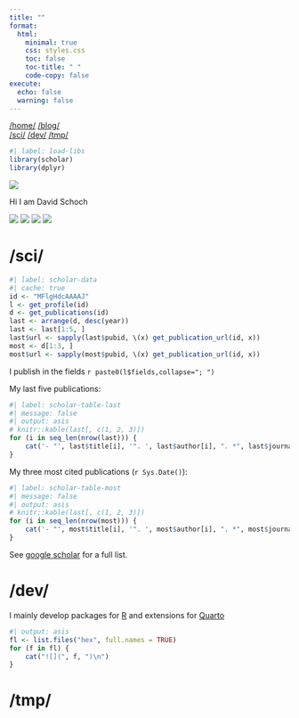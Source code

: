 ```yaml
---
title: ""
format:
  html:
    minimal: true
    css: styles.css
    toc: false
    toc-title: " "
    code-copy: false
execute: 
  echo: false
  warning: false
---
```


```{=html}
<nav class="nav">
  <div class="nav-left">
    <a href="/">/home/</a>
    <a href="https://blog.schochastics.net">/blog/</a>
  </div>
  <div class="nav-center">
    <a class="brand">
      <img src="img/logo.svg" alt="">
    </a>
  </div>
  <div class="nav-right">
      <a href="#sci">/sci/</a>
      <a href="#dev">/dev/</a>
      <a href="#dat">/tmp/</a>
  </div>
</nav>

```

```r
#| label: load-libs
library(scholar)
library(dplyr)
```

:::{.me}
![](avatar.jpg){.avatar}

Hi I am David Schoch

[![](img/github.svg){.social}](https://github.com/schochastics)
[![](img/mastodon.svg){.social}](https://fosstodon.org/@schochastics)
[![](img/twitter.svg){.social}](https://x.com/schochastics)
[![](img/scholar.svg){.social}](https://scholar.google.de/citations?user=MFlgHdcAAAAJ)
:::

# /sci/

```r
#| label: scholar-data
#| cache: true
id <- "MFlgHdcAAAAJ"
l <- get_profile(id)
d <- get_publications(id)
last <- arrange(d, desc(year))
last <- last[1:5, ]
last$url <- sapply(last$pubid, \(x) get_publication_url(id, x))
most <- d[1:3, ]
most$url <- sapply(most$pubid, \(x) get_publication_url(id, x))

```

I publish in the fields `r paste0(l$fields,collapse="; ")`

My last five publications:
```r
#| label: scholar-table-last
#| message: false
#| output: asis
# knitr::kable(last[, c(1, 2, 3)])
for (i in seq_len(nrow(last))) {
    cat('- "', last$title[i], '". ', last$author[i], ". *", last$journal[i], "* [(link)](", last$url[i], ")", "\n", sep = "")
}
```

My three most cited publications (`r Sys.Date()`):  
```r
#| label: scholar-table-most
#| message: false
#| output: asis
# knitr::kable(last[, c(1, 2, 3)])
for (i in seq_len(nrow(most))) {
    cat('- "', most$title[i], '". ', most$author[i], ". *", most$journal[i], "* [(link)](", most$url[i], ") **Citations: ", most$cites[i], "**", "\n", sep = "")
}
```



See [google scholar](https://scholar.google.de/citations?user=MFlgHdcAAAAJ) for a full list.

# /dev/

I mainly develop packages for [R](https://www.r-project.org/) and extensions for [Quarto](https://quarto.org)

<!-- https://schochastics.r-universe.dev/packages -->
```r
#| output: asis
fl <- list.files("hex", full.names = TRUE)
for (f in fl) {
    cat("![](", f, ")\n")
}

```

# /tmp/